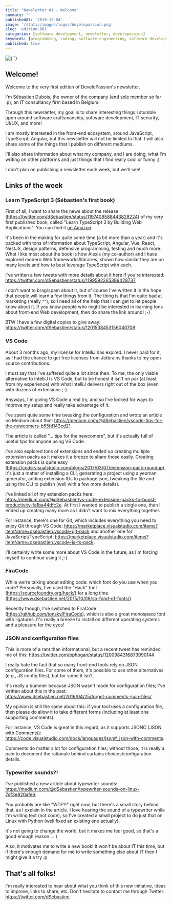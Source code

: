 ```yaml
---
title: "Newsletter #1 - Welcome"
summary: ""
publishedAt: '2019-12-04'
image: '/static/images/logos/developassion.png'
slug: 'edition-001'
categories: [software development, newsletter, developassion]
keywords: [programming, coding, software engineering, software development, it, newsletter]
published: true
---
```


<BlogPostCenteredContent>
  <Image
    alt={``}
    src={`/static/images/logos/developassion.png`}
    width={480}
    height={270}
    priority
  />
</BlogPostCenteredContent>

## Welcome!

Welcome to the very first edition of DeveloPassion's newsletter.

I'm Sébastien Dubois, the owner of the company (and sole member so far :p), an IT consultancy firm based in Belgium.

Through this newsletter, my goal is to share interesting things I stumble upon around software craftsmanship, software development, IT security, UI/UX, and more!

I am mostly interested in the front-end ecosystem, around JavaScript, TypeScript, Angular, but this newsletter will not be limited to that. I will also share some of the things that I publish on different mediums.

I'll also share information about what my company, and I are doing, what I'm writing on other platforms and just things that I find really cool or funny :)

I don't plan on publishing a newsletter each week, but we'll see!

## Links of the week

### Learn TypeScript 3 (Sébastien's first book)

First of all, I want to share the news about the release (https://twitter.com/dSebastien/status/1197409588443828224) of my very first published book, called "Learn TypeScript 3 by Building Web Applications". You can find it [on Amazon](https://www.amazon.com/gp/product/B081FB89BL?tag=dsebastien-20).

It's been in the making for quite some time (a bit more than a year) and it's packed with tons of information about TypeScript, Angular, Vue, React, NestJS, design patterns, defensive programming, testing and much more. What I like most about the book is how Alexis (my co-author) and I have explored modern Web frameworks/libraries, shown how similar they are on many levels and how to best leverage TypeScript with each.

I've written a few tweets with more details about it here if you're interested: https://twitter.com/dSebastien/status/1199592265389428737

I don't want to brag/spam about it, but of course I've written it in the hope that people will learn a few things from it. The thing is that I'm quite bad at marketing (really ^^), so I need all of the help that I can get to let people know about it. If you know people who might be interested in learning tons about front-end Web development, then do share the link around! ;-)

BTW I have a few digital copies to give away: https://twitter.com/dSebastien/status/1201538453156040708

### VS Code

About 3 months ago, my license for IntelliJ has expired. I never paid for it, as I had the chance to get free licenses from Jetbrains thanks to my open source contributions.

I must say that I've suffered quite a lot since then. To me, the only viable alternative to IntelliJ is VS Code, but to be honest it isn't on par (at least from my experience) with what IntelliJ delivers right out of the box (even with dozens of extensions ;-).

Anyways, I'm giving VS Code a real try, and so I've looked for ways to improve my setup and really take advantage of it.

I've spent quite some time tweaking the configuration and wrote an article on Medium about that: https://medium.com/@dSebastien/vscode-tips-for-the-newcomers-b55fd143cd21.

The article is called "... tips for the newcomers", but it's actually full of useful tips for anyone using VS Code.

I've also explored tons of extensions and ended up creating multiple extension packs as it makes it a breeze to share those easily. Creating extension packs is quite easy (https://code.visualstudio.com/blogs/2017/03/07/extension-pack-roundup), it's just a matter of installing a CLI, generating a project using a yeoman generator, adding extension IDs to package.json, tweaking the file and using the CLI to publish (well with a few more details).

I've linked all of my extension packs here: https://medium.com/@dSebastien/vs-code-extension-packs-to-boost-productivity-fa1ba44dfc2e. At first I wanted to publish a single one, then I ended up creating many more as I didn't want to mix everything together.

For instance, there's one for Git, which includes everything you need to enjoy Git through VS Code: https://marketplace.visualstudio.com/items?itemName=dsebastien.vscode-git-pack and another one for JavaScript/TypeScript: https://marketplace.visualstudio.com/items?itemName=dsebastien.vscode-js-ts-pack.

I'll certainly write some more about VS Code in the future, as I'm forcing myself to continue using it ;-)

### FiraCode

While we're talking about editing code: which font do you use when you code?
Personally, I've used the "Hack" font (https://sourcefoundry.org/hack/) for a long time (https://www.dsebastien.net/2015/10/06/so-fond-of-fonts/).

Recently though, I've switched to FiraCode (https://github.com/tonsky/FiraCode), which is also a great monospace font with ligatures. It's really a breeze to install on different operating systems and a pleasure for the eyes!

### JSON and configuration files

This is more of a rant than informational, but a recent tweet has reminded me of this: https://twitter.com/bphogan/status/1200984316873990144

I really hate the fact that so many front-end tools rely on JSON configuration files. For some of them, it's possible to use other alternatives (e.g., JS config files), but for some it isn't.

It's really a bummer because JSON wasn't made for configuration files; I've written about this in the past: https://www.dsebastien.net/2016/04/25/forget-comments-json-files/.

My opinion is still the same about this: if your tool uses a configuration file, then please do allow it to take different forms (including at least one supporting comments).

For instance, VS Code is great in this regard, as it supports JSONC (JSON with Comments): https://code.visualstudio.com/docs/languages/json#_json-with-comments.

Comments do matter a lot for configuration files; without those, it is really a pain to document the rationale behind curtains choices/configuration details.

### Typewriter sounds?!

I've published a new article about typewriter sounds: https://medium.com/@dSebastien/typewriter-sounds-on-linux-7df3e820afe6.

You probably are like "WTF?!" right now, but there's a small story behind that, as I explain in the article. I love hearing the sound of a typewriter while I'm writing text (not code), so I've created a small project to do just that on Linux with Python (well fixed an existing one actually).

It's not going to change the world, but it makes me feel good, so that's a good enough reason... :)

Also, it motivates me to write a new book! It won't be about IT this time, but if there's enough demand for me to write something else about IT then I might give it a try :p

## That's all folks!

I'm really interested to hear about what you think of this new initiative, ideas to improve, links to share, etc. Don't hesitate to contact me through Twitter: https://twitter.com/dSebastien

<BlogPostSignature />
